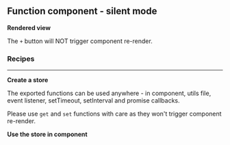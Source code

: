 



<Meta
	title="React/Class component/Silent mode"
	parameters={defaultDocParams()}
/>

<Installation />

## Function component - silent mode

**Rendered view**

The `+` button will NOT trigger component re-render.

<Canvas className="custom-docs-story">
	<CCSilentMode />
</Canvas>

### Recipes

---

**Create a store**

The exported functions can be used anywhere - in component, utils file, event listener, setTimeout, setInterval and promise callbacks.

Please use `get` and `set` functions with care as they won't trigger component re-render.

<CodeView
	componentName="FCSilentMode"
	jsContent={StoreJsContent}
	tsContent={StoreTsContent}
/>

**Use the store in component**

<CodeView
	componentName="FCSilentMode"
	jsContent={ComponentJsContent}
	tsContent={ComponentTsContent}
/>

